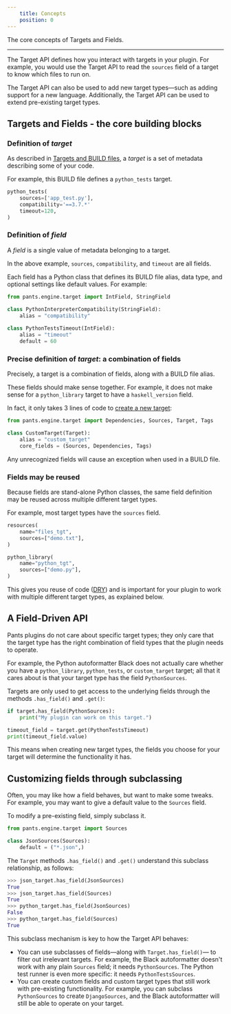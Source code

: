 ```yaml
---
    title: Concepts
    position: 0
---
```



The core concepts of Targets and Fields.

---

The Target API defines how you interact with targets in your plugin. For example, you would use the Target API to read the `sources` field of a target to know which files to run on.

The Target API can also be used to add new target types—such as adding support for a new language. Additionally, the Target API can be used to extend pre-existing target types.
## Targets and Fields - the core building blocks
### Definition of _target_

As described in [Targets and BUILD files](doc:targets), a _target_ is a set of metadata describing some of your code.

For example, this BUILD file defines a `python_tests` target.
```python title="BUILD"
python_tests(
    sources=['app_test.py'],
    compatibility='==3.7.*'
    timeout=120,
)
```

### Definition of _field_

A _field_ is a single value of metadata belonging to a target.

In the above example, `sources`, `compatibility`, and `timeout` are all fields.

Each field has a Python class that defines its BUILD file alias, data type, and optional settings like default values. For example:
```python title="example_fields.py"
from pants.engine.target import IntField, StringField

class PythonInterpreterCompatibility(StringField):
    alias = "compatibility"
    
class PythonTestsTimeout(IntField):
    alias = "timeout"
    default = 60

```

### Precise definition of _target_: a combination of fields

Precisely, a target is a combination of fields, along with a BUILD file alias.

These fields should make sense together. For example, it does not make sense for a `python_library` target to have a `haskell_version` field.

In fact, it only takes 3 lines of code to [create a new target](doc:target-api-new-targets):
```python title="plugin_target_type.py"
from pants.engine.target import Dependencies, Sources, Target, Tags

class CustomTarget(Target):
    alias = "custom_target"
    core_fields = (Sources, Dependencies, Tags)
```

Any unrecognized fields will cause an exception when used in a BUILD file.

### Fields may be reused

Because fields are stand-alone Python classes, the same field definition may be reused across multiple different target types.

For example, most target types have the `sources` field.
```python title="BUILD"
resources(
    name="files_tgt",
    sources=["demo.txt"],
)

python_library(
    name="python_tgt",
    sources=["demo.py"],
)
```

This gives you reuse of code ([DRY](https://en.wikipedia.org/wiki/Don't_repeat_yourself)) and is important for your plugin to work with multiple different target types, as explained below.
## A Field-Driven API
Pants plugins do not care about specific target types; they only care that the target type has the right combination of field types that the plugin needs to operate.

For example, the Python autoformatter Black does not actually care whether you have a `python_library`, `python_tests`, or `custom_target` target; all that it cares about is that your target type has the field `PythonSources`. 

Targets are only used to get access to the underlying fields through the methods `.has_field()` and `.get()`:

```python
if target.has_field(PythonSources):
    print("My plugin can work on this target.")

timeout_field = target.get(PythonTestsTimeout)
print(timeout_field.value)
```

This means when creating new target types, the fields you choose for your target will determine the functionality it has.
## Customizing fields through subclassing
Often, you may like how a field behaves, but want to make some tweaks. For example, you may want to give a default value to the `Sources` field.

To modify a pre-existing field, simply subclass it.

```python
from pants.engine.target import Sources

class JsonSources(Sources):
    default = ("*.json",)
```

The `Target` methods `.has_field()` and `.get()` understand this subclass relationship, as follows:

```python
>>> json_target.has_field(JsonSources)
True
>>> json_target.has_field(Sources)
True
>>> python_target.has_field(JsonSources)
False
>>> python_target.has_field(Sources)
True
```

This subclass mechanism is key to how the Target API behaves:

* You can use subclasses of fields—along with `Target.has_field()`— to filter out irrelevant targets. For example, the Black autoformatter doesn't work with any plain `Sources` field; it needs `PythonSources`. The Python test runner is even more specific: it needs `PythonTestsSources`.
* You can create custom fields and custom target types that still work with pre-existing functionality. For example, you can subclass `PythonSources` to create `DjangoSources`, and the Black autoformatter will still be able to operate on your target.